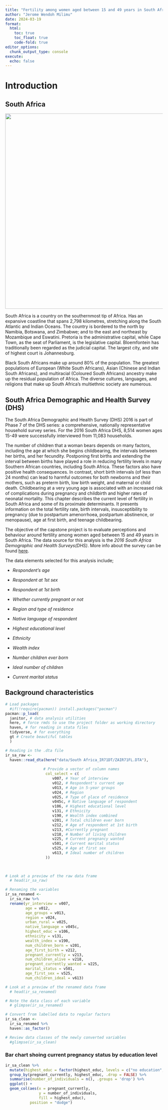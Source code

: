 ```yaml
---
title: "Fertility among women aged between 15 and 49 years in South Africa "
author: "Jerome Wendoh Milimu"
date: 2024-03-19
format: 
  html:
    toc: true
    toc_float: true
    code-fold: true
editor_options: 
  chunk_output_type: console
execute:
  echo: false
---
```


# Introduction

## South Africa

![](images/1200px-Map_of_South_Africa.svg.png){width="624"}

South Africa is a country on the southernmost tip of Africa. Has an expansive coastline that spans 2,798 kilometres, stretching along the South Atlantic and Indian Oceans. The country is bordered to the north by Namibia, Botswana, and Zimbabwe; and to the east and northeast by Mozambique and Eswatini. Pretoria is the administrative capital, while Cape Town, as the seat of Parliament, is the legislative capital. Bloemfontein has traditionally been regarded as the judicial capital. The largest city, and site of highest court is Johannesburg.

Black South Africans make up around 80% of the population. The greatest populations of European (White South Africans), Asian (Chinese and Indian South Africans), and multiracial (Coloured South Africans) ancestry make up the residual population of Africa. The diverse cultures, languages, and religions that make up South Africa's multiethnic society are numerous.

## South Africa Demographic and Health Survey (DHS)

The South Africa Demographic and Health Survey (DHS) 2016 is part of Phase 7 of the DHS series: a comprehensive, nationally representative household survey series. For the 2016 South Africa DHS, 8,514 women ages 15-49 were successfully interviewed from 11,083 households.

The number of children that a woman bears depends on many factors, including the age at which she begins childbearing, the intervals between her births, and her fecundity. Postponing first births and extending the interval between births have played a role in reducing fertility levels in many Southern African countries, including South Africa. These factors also have positive health consequences. In contrast, short birth intervals (of less than 24 months) can lead to harmful outcomes for both newborns and their mothers, such as preterm birth, low birth weight, and maternal or child death. Childbearing at a very young age is associated with an increased risk of complications during pregnancy and childbirth and higher rates of neonatal mortality. This chapter describes the current level of fertility in South Africa and some of its proximate determinants. It presents information on the total fertility rate, birth intervals, insusceptibility to pregnancy (due to postpartum amenorrhoea, postpartum abstinence, or menopause), age at first birth, and teenage childbearing.

The objective of the capstone project is to evaluate perceptions and behaviour around fertility among women aged between 15 and 49 years in South Africa. The data source for this analysis is the *2016 South Africa Demographic and Health Surveys(DHS)*. More info about the survey can be found [here](https://dhsprogram.com/data/Guide-to-DHS-Statistics/).

The data elements selected for this analysis include;

-   *Respondent's age*

-   *Respondent at 1st sex*

-   *Respondent at 1st birth*

-   *Whether currently pregnant or not*

-   *Region and type of residence*

-   *Native language of respondent*

-   *Highest educational level*

-   *Ethnicity*

-   *Wealth index*

-   *Number children ever born*

-   *Ideal number of children*

-   *Current marital status*

## Background characteristics

```r
# Load packages
  #if(!require(pacman)) install.packages("pacman")
pacman::p_load(
  janitor, # data analysis utilities
  here, # force rmds to use the project folder as working directory
  haven, # for reading in stata files
  tidyverse, # for everything
  gt # Create beautiful tables  
  )
```

```r
# Reading in the .dta file
ir_sa_raw <- 
  haven::read_dta(here("data/South Africa_IR71DT/ZAIR71FL.DTA"),
                  
                 # Provide a vector of column names
                  col_select = c(
                     v007, # Year of interview
                     v012, # Respondent's current age
                     v013, # Age in 5-year groups
                     v024, # Region
                     v025, # Type of place of residence
                     v045c, # Native language of respondent  
                     v106, # Highest educational level
                     v131, # Ethnicity
                     v190, # Wealth index combined  
                     v201, # Total children ever born
                     v212, # Age of respondent at 1st birth
                     v213, #Currently pregnant
                     v218, # Number of living children
                     v225, # Current pregnancy wanted
                     v501, # Current marital status
                     v525, # Age at first sex
                     v613, # Ideal number of children
                  ))
                  
                  
```

```r
# Look at a preview of the raw data frame
  # head(ir_sa_raw)
```

```r
# Renaming the variables
ir_sa_renamed <- 
  ir_sa_raw %>% 
  rename(yr_interview = v007,
         age = v012,
         age_groups = v013,
         region = v024,
         urban_rural = v025,
         native_language = v045c,  
         highest_educ = v106,
         ethnicity = v131,
         wealth_index = v190,  
         num_children_born = v201,
         age_first_birth = v212,
         pregnant_currently = v213,
         num_children_alive = v218,
         pregnant_currently_wanted = v225,
         marital_status = v501,
         age_first_sex = v525,
         num_children_ideal = v613)
```

```r
# Look at a preview of the renamed data frame
  # head(ir_sa_renamed)
```

```r
# Note the data class of each variable 
  # glimpse(ir_sa_renamed)
```

```r
# Convert from labelled data to regular factors 
ir_sa_clean <-    
  ir_sa_renamed %>%    
  haven::as_factor() 
```

```r
# Review data classes of the newly converted variables 
  #glimpse(ir_sa_clean)
```

### Bar chart shoing current pregnancy status by education level

```r
ir_sa_clean %>%   
  mutate(highest_educ = factor(highest_educ, levels = c("no education",                                                                    "primary",                                                                         "secondary",                                                                       "higher"))) %>%   
  group_by(pregnant_currently, highest_educ, .drop = FALSE) %>%   
  summarise(number_of_individuals = n(), .groups = 'drop') %>%   
  ggplot() +   
  geom_col(aes(x = pregnant_currently,
               y = number_of_individuals,
               fill = highest_educ),
           position = "dodge")
```

### 
